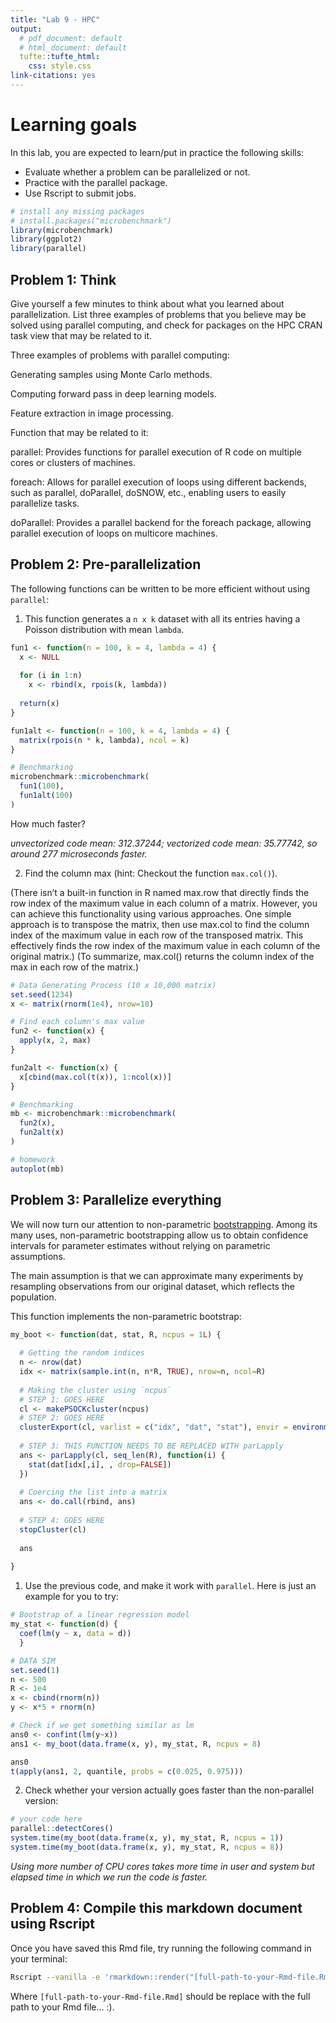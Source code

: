 ```yaml
---
title: "Lab 9 - HPC"
output: 
  # pdf_document: default
  # html_document: default
  tufte::tufte_html:
    css: style.css
link-citations: yes
---
```


# Learning goals

In this lab, you are expected to learn/put in practice the following skills:

- Evaluate whether a problem can be parallelized or not.
- Practice with the parallel package.
- Use Rscript to submit jobs.

```r
# install any missing packages
# install.packages("microbenchmark")
library(microbenchmark)
library(ggplot2)
library(parallel)
```

## Problem 1: Think

Give yourself a few minutes to think about what you learned about parallelization. List three
examples of problems that you believe may be solved using parallel computing,
and check for packages on the HPC CRAN task view that may be related to it.

Three examples of problems with parallel computing:

Generating samples using Monte Carlo methods.

Computing forward pass in deep learning models.

Feature extraction in image processing.

Function that may be related to it:

parallel: Provides functions for parallel execution of R code on multiple cores or clusters of machines.

foreach: Allows for parallel execution of loops using different backends, such as parallel, doParallel, doSNOW, etc., enabling users to easily parallelize tasks.

doParallel: Provides a parallel backend for the foreach package, allowing parallel execution of loops on multicore machines.

## Problem 2: Pre-parallelization

The following functions can be written to be more efficient without using
`parallel`:

1. This function generates a `n x k` dataset with all its entries having a Poisson distribution with mean `lambda`.

```r
fun1 <- function(n = 100, k = 4, lambda = 4) {
  x <- NULL
  
  for (i in 1:n)
    x <- rbind(x, rpois(k, lambda))
  
  return(x)
}

fun1alt <- function(n = 100, k = 4, lambda = 4) {
  matrix(rpois(n * k, lambda), ncol = k)
}

# Benchmarking
microbenchmark::microbenchmark(
  fun1(100),
  fun1alt(100)
)
```

How much faster?

_unvectorized code mean: 312.37244; vectorized code mean: 35.77742, so around 277 microseconds faster._


2.  Find the column max (hint: Checkout the function `max.col()`).

(There isn't a built-in function in R named max.row that directly finds the row index of the maximum value in each column of a matrix. However, you can achieve this functionality using various approaches. One simple approach is to transpose the matrix, then use max.col to find the column index of the maximum value in each row of the transposed matrix. This effectively finds the row index of the maximum value in each column of the original matrix.)
(To summarize, max.col() returns the column index of the max in each row of the matrix.)

```r
# Data Generating Process (10 x 10,000 matrix)
set.seed(1234)
x <- matrix(rnorm(1e4), nrow=10)

# Find each column's max value
fun2 <- function(x) {
  apply(x, 2, max)
}

fun2alt <- function(x) {
  x[cbind(max.col(t(x)), 1:ncol(x))]
}

# Benchmarking
mb <- microbenchmark::microbenchmark(
  fun2(x),
  fun2alt(x)
)

# homework
autoplot(mb)
```


## Problem 3: Parallelize everything

We will now turn our attention to non-parametric 
[bootstrapping](https://en.wikipedia.org/wiki/Bootstrapping_(statistics)).
Among its many uses, non-parametric bootstrapping allow us to obtain confidence
intervals for parameter estimates without relying on parametric assumptions.

The main assumption is that we can approximate many experiments by resampling
observations from our original dataset, which reflects the population. 

This function implements the non-parametric bootstrap:

```r
my_boot <- function(dat, stat, R, ncpus = 1L) {
  
  # Getting the random indices
  n <- nrow(dat)
  idx <- matrix(sample.int(n, n*R, TRUE), nrow=n, ncol=R)
 
  # Making the cluster using `ncpus`
  # STEP 1: GOES HERE
  cl <- makePSOCKcluster(ncpus)
  # STEP 2: GOES HERE
  clusterExport(cl, varlist = c("idx", "dat", "stat"), envir = environment())
  
  # STEP 3: THIS FUNCTION NEEDS TO BE REPLACED WITH parLapply
  ans <- parLapply(cl, seq_len(R), function(i) {
    stat(dat[idx[,i], , drop=FALSE])
  })
  
  # Coercing the list into a matrix
  ans <- do.call(rbind, ans)
  
  # STEP 4: GOES HERE
  stopCluster(cl)
  
  ans
  
}
```

1. Use the previous code, and make it work with `parallel`. Here is just an example
for you to try:

```r
# Bootstrap of a linear regression model
my_stat <- function(d) {
  coef(lm(y ~ x, data = d)) 
  }

# DATA SIM
set.seed(1)
n <- 500 
R <- 1e4
x <- cbind(rnorm(n)) 
y <- x*5 + rnorm(n)

# Check if we get something similar as lm
ans0 <- confint(lm(y~x))
ans1 <- my_boot(data.frame(x, y), my_stat, R, ncpus = 8)

ans0
t(apply(ans1, 2, quantile, probs = c(0.025, 0.975)))
```

2. Check whether your version actually goes faster than the non-parallel version:

```r
# your code here
parallel::detectCores()
system.time(my_boot(data.frame(x, y), my_stat, R, ncpus = 1))
system.time(my_boot(data.frame(x, y), my_stat, R, ncpus = 8))
```

_Using more number of CPU cores takes more time in user and system but elapsed time in which we run the code is faster._

## Problem 4: Compile this markdown document using Rscript

Once you have saved this Rmd file, try running the following command
in your terminal:

```bash
Rscript --vanilla -e 'rmarkdown::render("[full-path-to-your-Rmd-file.Rmd]")' &
```

Where `[full-path-to-your-Rmd-file.Rmd]` should be replace with the full path to
your Rmd file... :).


